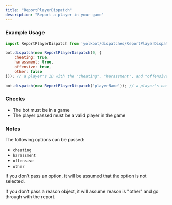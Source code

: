 ```yaml
---
title: "ReportPlayerDispatch"
description: "Report a player in your game"
---
```


### Example Usage

```js
import ReportPlayerDispatch from 'yolkbot/dispatches/ReportPlayerDispatch';

bot.dispatch(new ReportPlayerDispatch(0, {
    cheating: true,
    harassment: true,
    offensive: true,
    other: false
})); // a player's ID with the "cheating", "harassment", and "offensive" reasons selected

bot.dispatch(new ReportPlayerDispatch('playerName')); // a player's name with no reasons selected (it will select just the "other" option)
```

### Checks
- The bot must be in a game
- The player passed must be a valid player in the game

### Notes
The following options can be passed:

- `cheating`
- `harassment`
- `offensive`
- `other`

If you don't pass an option, it will be assumed that the option is not selected.

If you don't pass a reason object, it will assume reason is "other" and go through with the report. 